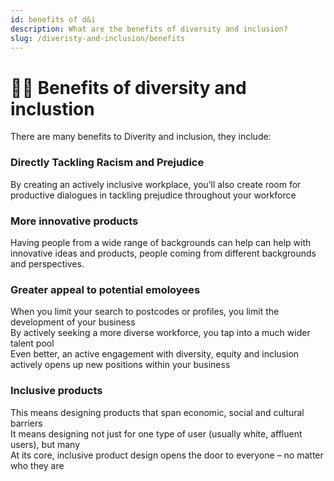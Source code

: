```yaml
---
id: benefits of d&i
description: What are the benefits of diversity and inclusion?
slug: /diveristy-and-inclusion/benefits
---
```


# 👍🏽 Benefits of diversity and inclustion


There are many benefits to Diverity and inclusion, they include:

### Directly Tackling Racism and Prejudice

By creating an actively inclusive workplace, you’ll also create room for productive dialogues in tackling prejudice throughout your workforce <br />

### More innovative products

Having people from a wide range of backgrounds can help can help with innovative ideas and products, people coming from different backgrounds and perspectives. 

### Greater appeal to potential emoloyees
When you limit your search to postcodes or profiles, you limit the development of your business <br />
By actively seeking a more diverse workforce, you tap into a much wider talent pool <br />
Even better, an active engagement with diversity, equity and inclusion actively opens up new positions within your business <br />

### Inclusive products
This means designing products that span economic, social and cultural barriers <br />
It means designing not just for one type of user (usually white, affluent users), but many  <br />
At its core, inclusive product design opens the door to everyone – no matter who they are  <br />



